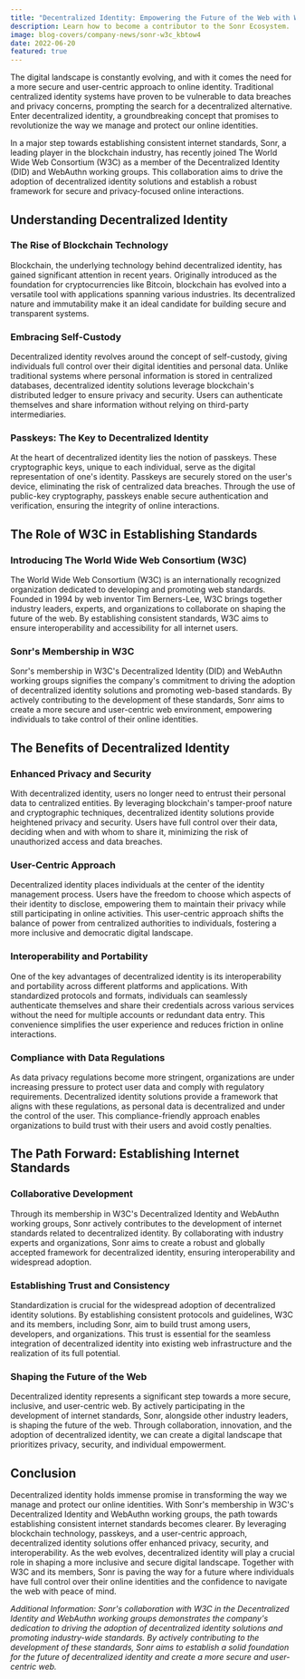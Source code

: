 ```yaml
---
title: "Decentralized Identity: Empowering the Future of the Web with W3C Standards"
description: Learn how to become a contributor to the Sonr Ecosystem.
image: blog-covers/company-news/sonr-w3c_kbtow4
date: 2022-06-20
featured: true
---
```


The digital landscape is constantly evolving, and with it comes the need for a more secure and user-centric approach to online identity. Traditional centralized identity systems have proven to be vulnerable to data breaches and privacy concerns, prompting the search for a decentralized alternative. Enter decentralized identity, a groundbreaking concept that promises to revolutionize the way we manage and protect our online identities.

In a major step towards establishing consistent internet standards, Sonr, a leading player in the blockchain industry, has recently joined The World Wide Web Consortium (W3C) as a member of the Decentralized Identity (DID) and WebAuthn working groups. This collaboration aims to drive the adoption of decentralized identity solutions and establish a robust framework for secure and privacy-focused online interactions.

## Understanding Decentralized Identity

### The Rise of Blockchain Technology

Blockchain, the underlying technology behind decentralized identity, has gained significant attention in recent years. Originally introduced as the foundation for cryptocurrencies like Bitcoin, blockchain has evolved into a versatile tool with applications spanning various industries. Its decentralized nature and immutability make it an ideal candidate for building secure and transparent systems.

### Embracing Self-Custody

Decentralized identity revolves around the concept of self-custody, giving individuals full control over their digital identities and personal data. Unlike traditional systems where personal information is stored in centralized databases, decentralized identity solutions leverage blockchain's distributed ledger to ensure privacy and security. Users can authenticate themselves and share information without relying on third-party intermediaries.

### Passkeys: The Key to Decentralized Identity

At the heart of decentralized identity lies the notion of passkeys. These cryptographic keys, unique to each individual, serve as the digital representation of one's identity. Passkeys are securely stored on the user's device, eliminating the risk of centralized data breaches. Through the use of public-key cryptography, passkeys enable secure authentication and verification, ensuring the integrity of online interactions.

## The Role of W3C in Establishing Standards

### Introducing The World Wide Web Consortium (W3C)

The World Wide Web Consortium (W3C) is an internationally recognized organization dedicated to developing and promoting web standards. Founded in 1994 by web inventor Tim Berners-Lee, W3C brings together industry leaders, experts, and organizations to collaborate on shaping the future of the web. By establishing consistent standards, W3C aims to ensure interoperability and accessibility for all internet users.

### Sonr's Membership in W3C

Sonr's membership in W3C's Decentralized Identity (DID) and WebAuthn working groups signifies the company's commitment to driving the adoption of decentralized identity solutions and promoting web-based standards. By actively contributing to the development of these standards, Sonr aims to create a more secure and user-centric web environment, empowering individuals to take control of their online identities.

## The Benefits of Decentralized Identity

### Enhanced Privacy and Security

With decentralized identity, users no longer need to entrust their personal data to centralized entities. By leveraging blockchain's tamper-proof nature and cryptographic techniques, decentralized identity solutions provide heightened privacy and security. Users have full control over their data, deciding when and with whom to share it, minimizing the risk of unauthorized access and data breaches.

### User-Centric Approach

Decentralized identity places individuals at the center of the identity management process. Users have the freedom to choose which aspects of their identity to disclose, empowering them to maintain their privacy while still participating in online activities. This user-centric approach shifts the balance of power from centralized authorities to individuals, fostering a more inclusive and democratic digital landscape.

### Interoperability and Portability

One of the key advantages of decentralized identity is its interoperability and portability across different platforms and applications. With standardized protocols and formats, individuals can seamlessly authenticate themselves and share their credentials across various services without the need for multiple accounts or redundant data entry. This convenience simplifies the user experience and reduces friction in online interactions.

### Compliance with Data Regulations

As data privacy regulations become more stringent, organizations are under increasing pressure to protect user data and comply with regulatory requirements. Decentralized identity solutions provide a framework that aligns with these regulations, as personal data is decentralized and under the control of the user. This compliance-friendly approach enables organizations to build trust with their users and avoid costly penalties.

## The Path Forward: Establishing Internet Standards

### Collaborative Development

Through its membership in W3C's Decentralized Identity and WebAuthn working groups, Sonr actively contributes to the development of internet standards related to decentralized identity. By collaborating with industry experts and organizations, Sonr aims to create a robust and globally accepted framework for decentralized identity, ensuring interoperability and widespread adoption.

### Establishing Trust and Consistency

Standardization is crucial for the widespread adoption of decentralized identity solutions. By establishing consistent protocols and guidelines, W3C and its members, including Sonr, aim to build trust among users, developers, and organizations. This trust is essential for the seamless integration of decentralized identity into existing web infrastructure and the realization of its full potential.

### Shaping the Future of the Web

Decentralized identity represents a significant step towards a more secure, inclusive, and user-centric web. By actively participating in the development of internet standards, Sonr, alongside other industry leaders, is shaping the future of the web. Through collaboration, innovation, and the adoption of decentralized identity, we can create a digital landscape that prioritizes privacy, security, and individual empowerment.

## Conclusion

Decentralized identity holds immense promise in transforming the way we manage and protect our online identities. With Sonr's membership in W3C's Decentralized Identity and WebAuthn working groups, the path towards establishing consistent internet standards becomes clearer. By leveraging blockchain technology, passkeys, and a user-centric approach, decentralized identity solutions offer enhanced privacy, security, and interoperability. As the web evolves, decentralized identity will play a crucial role in shaping a more inclusive and secure digital landscape. Together with W3C and its members, Sonr is paving the way for a future where individuals have full control over their online identities and the confidence to navigate the web with peace of mind.

_Additional Information: Sonr's collaboration with W3C in the Decentralized Identity and WebAuthn working groups demonstrates the company's dedication to driving the adoption of decentralized identity solutions and promoting industry-wide standards. By actively contributing to the development of these standards, Sonr aims to establish a solid foundation for the future of decentralized identity and create a more secure and user-centric web._
